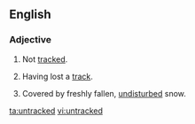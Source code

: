 ==English==
===Adjective===
{{en-adj}}

# Not [[tracked]].
# {{context|of a [[tracked]] [[vehicle]], such as a [[tank]] or [[earthmover]]|lang=en}} Having lost a [[track]].
# {{context|of a [[ski slope]]|lang=en}} Covered by freshly fallen, [[undisturbed]] snow.

[[ta:untracked]]
[[vi:untracked]]